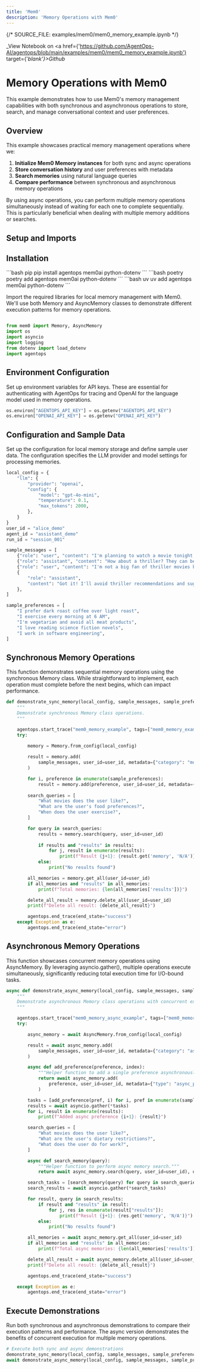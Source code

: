 ```yaml
---
title: 'Mem0'
description: 'Memory Operations with Mem0'
---
```

{/*  SOURCE_FILE: examples/mem0/mem0_memory_example.ipynb  */}

_View Notebook on <a href={'https://github.com/AgentOps-AI/agentops/blob/main/examples/mem0/mem0_memory_example.ipynb'} target={'_blank'}>Github</a>_

# Memory Operations with Mem0

This example demonstrates how to use Mem0's memory management capabilities with both synchronous and asynchronous operations to store, search, and manage conversational context and user preferences.

## Overview

This example showcases practical memory management operations where we:

1. **Initialize Mem0 Memory instances** for both sync and async operations
2. **Store conversation history** and user preferences with metadata
3. **Search memories** using natural language queries
4. **Compare performance** between synchronous and asynchronous memory operations

By using async operations, you can perform multiple memory operations simultaneously instead of waiting for each one to complete sequentially. This is particularly beneficial when dealing with multiple memory additions or searches.




## Setup and Imports
## Installation
<CodeGroup>
  ```bash pip
  pip install agentops mem0ai python-dotenv
  ```
  ```bash poetry
  poetry add agentops mem0ai python-dotenv
  ```
  ```bash uv
  uv add agentops mem0ai python-dotenv
  ```
</CodeGroup>


Import the required libraries for local memory management with Mem0. We'll use both Memory and AsyncMemory classes to demonstrate different execution patterns for memory operations.



```python

from mem0 import Memory, AsyncMemory
import os
import asyncio
import logging
from dotenv import load_dotenv
import agentops
```

## Environment Configuration

Set up environment variables for API keys. These are essential for authenticating with AgentOps for tracing and OpenAI for the language model used in memory operations.



```python
os.environ["AGENTOPS_API_KEY"] = os.getenv("AGENTOPS_API_KEY")
os.environ["OPENAI_API_KEY"] = os.getenv("OPENAI_API_KEY")
```

## Configuration and Sample Data

Set up the configuration for local memory storage and define sample user data. The configuration specifies the LLM provider and model settings for processing memories.



```python
local_config = {
    "llm": {
        "provider": "openai",
        "config": {
            "model": "gpt-4o-mini",
            "temperature": 0.1,
            "max_tokens": 2000,
        },
    }
}
user_id = "alice_demo"
agent_id = "assistant_demo"
run_id = "session_001"

sample_messages = [
    {"role": "user", "content": "I'm planning to watch a movie tonight. Any recommendations?"},
    {"role": "assistant", "content": "How about a thriller? They can be quite engaging."},
    {"role": "user", "content": "I'm not a big fan of thriller movies but I love sci-fi movies."},
    {
        "role": "assistant",
        "content": "Got it! I'll avoid thriller recommendations and suggest sci-fi movies in the future.",
    },
]

sample_preferences = [
    "I prefer dark roast coffee over light roast",
    "I exercise every morning at 6 AM",
    "I'm vegetarian and avoid all meat products",
    "I love reading science fiction novels",
    "I work in software engineering",
]
```

## Synchronous Memory Operations

This function demonstrates sequential memory operations using the synchronous Memory class. While straightforward to implement, each operation must complete before the next begins, which can impact performance.



```python
def demonstrate_sync_memory(local_config, sample_messages, sample_preferences, user_id):
    """
    Demonstrate synchronous Memory class operations.
    """

    agentops.start_trace("mem0_memory_example", tags=["mem0_memory_example"])
    try:
        
        memory = Memory.from_config(local_config)

        result = memory.add(
            sample_messages, user_id=user_id, metadata={"category": "movie_preferences", "session": "demo"}
        )

        for i, preference in enumerate(sample_preferences):
            result = memory.add(preference, user_id=user_id, metadata={"type": "preference", "index": i})
       
        search_queries = [
            "What movies does the user like?",
            "What are the user's food preferences?",
            "When does the user exercise?",
        ]

        for query in search_queries:
            results = memory.search(query, user_id=user_id)
        
            if results and "results" in results:
                for j, result in enumerate(results): 
                    print(f"Result {j+1}: {result.get('memory', 'N/A')}")
            else:
                print("No results found")

        all_memories = memory.get_all(user_id=user_id)
        if all_memories and "results" in all_memories:
            print(f"Total memories: {len(all_memories['results'])}")

        delete_all_result = memory.delete_all(user_id=user_id)
        print(f"Delete all result: {delete_all_result}")

        agentops.end_trace(end_state="success")
    except Exception as e:
        agentops.end_trace(end_state="error")
```

## Asynchronous Memory Operations

This function showcases concurrent memory operations using AsyncMemory. By leveraging asyncio.gather(), multiple operations execute simultaneously, significantly reducing total execution time for I/O-bound tasks.



```python
async def demonstrate_async_memory(local_config, sample_messages, sample_preferences, user_id):
    """
    Demonstrate asynchronous Memory class operations with concurrent execution.
    """

    agentops.start_trace("mem0_memory_async_example", tags=["mem0_memory_async_example"])
    try:

        async_memory = await AsyncMemory.from_config(local_config)

        result = await async_memory.add(
            sample_messages, user_id=user_id, metadata={"category": "async_movie_preferences", "session": "async_demo"}
        )

        async def add_preference(preference, index):
            """Helper function to add a single preference asynchronously."""
            return await async_memory.add(
                preference, user_id=user_id, metadata={"type": "async_preference", "index": index}
            )

        tasks = [add_preference(pref, i) for i, pref in enumerate(sample_preferences)]
        results = await asyncio.gather(*tasks)
        for i, result in enumerate(results):
            print(f"Added async preference {i+1}: {result}")

        search_queries = [
            "What movies does the user like?",
            "What are the user's dietary restrictions?",
            "What does the user do for work?",
        ]

        async def search_memory(query):
            """Helper function to perform async memory search."""
            return await async_memory.search(query, user_id=user_id), query

        search_tasks = [search_memory(query) for query in search_queries]
        search_results = await asyncio.gather(*search_tasks)

        for result, query in search_results:
            if result and "results" in result:
                for j, res in enumerate(result["results"]):
                    print(f"Result {j+1}: {res.get('memory', 'N/A')}")
            else:
                print("No results found")

        all_memories = await async_memory.get_all(user_id=user_id)
        if all_memories and "results" in all_memories:
            print(f"Total async memories: {len(all_memories['results'])}")

        delete_all_result = await async_memory.delete_all(user_id=user_id)
        print(f"Delete all result: {delete_all_result}")

        agentops.end_trace(end_state="success")

    except Exception as e:
        agentops.end_trace(end_state="error")
```

## Execute Demonstrations

Run both synchronous and asynchronous demonstrations to compare their execution patterns and performance. The async version demonstrates the benefits of concurrent execution for multiple memory operations.



```python
# Execute both sync and async demonstrations
demonstrate_sync_memory(local_config, sample_messages, sample_preferences, user_id)
await demonstrate_async_memory(local_config, sample_messages, sample_preferences, user_id)
```


<script type="module" src="/scripts/github_stars.js"></script>
<script type="module" src="/scripts/scroll-img-fadein-animation.js"></script>
<script type="module" src="/scripts/button_heartbeat_animation.js"></script>
<script type="module" src="/scripts/adjust_api_dynamically.js"></script>